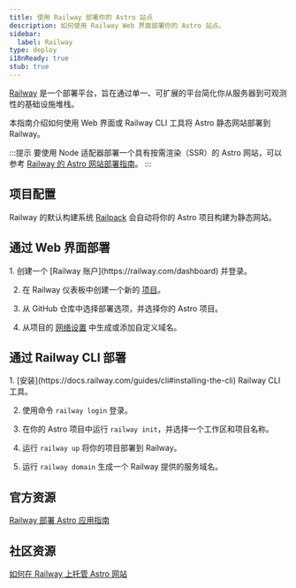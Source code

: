 ```yaml
---
title: 使用 Railway 部署你的 Astro 站点
description: 如何使用 Railway Web 界面部署你的 Astro 站点。
sidebar:
  label: Railway
type: deploy
i18nReady: true
stub: true
---
```


[Railway](https://railway.com) 是一个部署平台，旨在通过单一、可扩展的平台简化你从服务器到可观测性的基础设施堆栈。

本指南介绍如何使用 Web 界面或 Railway CLI 工具将 Astro 静态网站部署到 Railway。

:::提示
要使用 Node 适配器部署一个具有按需渲染（SSR）的 Astro 网站，可以参考 [Railway 的 Astro 网站部署指南](https://docs.railway.com/guides/astro)。
:::

## 项目配置

Railway 的默认构建系统 [Railpack](https://docs.railway.com/reference/railpack) 会自动将你的 Astro 项目构建为静态网站。

## 通过 Web 界面部署

<Steps>
  1. 创建一个 [Railway 账户](https://railway.com/dashboard) 并登录。

  2. 在 Railway 仪表板中创建一个新的 [项目](https://docs.railway.com/guides/projects)。

  3. 从 GitHub 仓库中选择部署选项，并选择你的 Astro 项目。

  4. 从项目的 [网络设置](https://docs.railway.com/guides/public-networking#railway-provided-domain) 中生成或添加自定义域名。
</Steps>

## 通过 Railway CLI 部署

<Steps>
  1. [安装](https://docs.railway.com/guides/cli#installing-the-cli) Railway CLI 工具。

  2. 使用命令 `railway login` 登录。

  3. 在你的 Astro 项目中运行 `railway init`，并选择一个工作区和项目名称。

  4. 运行 `railway up` 将你的项目部署到 Railway。

  5. 运行 `railway domain` 生成一个 Railway 提供的服务域名。
</Steps>


## 官方资源

[Railway 部署 Astro 应用指南](https://docs.railway.com/guides/astro)

## 社区资源

[如何在 Railway 上托管 Astro 网站](https://jacksmith.xyz/blog/how-to-host-astro-site-on-railway)